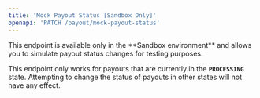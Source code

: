 ```yaml
---
title: 'Mock Payout Status [Sandbox Only]'
openapi: 'PATCH /payout/mock-payout-status'
---
```


<Note>
This endpoint is available only in the **Sandbox environment** and allows you to simulate payout status changes for testing purposes.

This endpoint only works for payouts that are currently in the **`PROCESSING`** state. Attempting to change the status of payouts in other states will not have any effect.
</Note>
